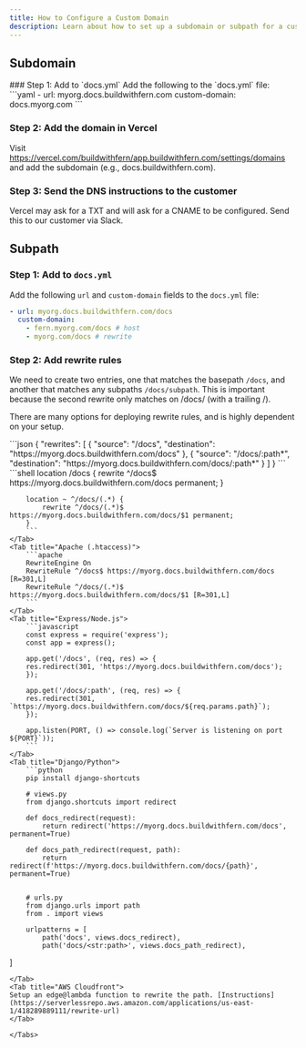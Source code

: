 ```yaml
---
title: How to Configure a Custom Domain
description: Learn about how to set up a subdomain or subpath for a customer's docs website.
---
```


## Subdomain

<Steps>
  ### Step 1: Add to `docs.yml`
    Add the following to the `docs.yml` file:
  ```yaml
  - url: myorg.docs.buildwithfern.com
  custom-domain: docs.myorg.com
  ```

### Step 2: Add the domain in Vercel

Visit https://vercel.com/buildwithfern/app.buildwithfern.com/settings/domains and add the subdomain (e.g., docs.buildwithfern.com).

### Step 3: Send the DNS instructions to the customer

Vercel may ask for a TXT and will ask for a CNAME to be configured. Send this to our customer via Slack.

</Steps>

## Subpath

### Step 1: Add to `docs.yml`

Add the following `url` and `custom-domain` fields to the `docs.yml` file:

```yaml
- url: myorg.docs.buildwithfern.com/docs
  custom-domain:
    - fern.myorg.com/docs # host
    - myorg.com/docs # rewrite
```

### Step 2: Add rewrite rules

We need to create two entries, one that matches the basepath `/docs`, and another that matches any subpaths `/docs/subpath`. This is important because the second rewrite only matches on /docs/ (with a trailing /).

There are many options for deploying rewrite rules, and is highly dependent on your setup.

<Tabs>
    <Tab title="NextJS/Vercel">
        ```json
        {
            "rewrites": [
                {
                "source": "/docs",
                "destination": "https://myorg.docs.buildwithfern.com/docs"
                },
                {
                "source": "/docs/:path*",
                "destination": "https://myorg.docs.buildwithfern.com/docs/:path*"
                }
            ]
        }
        ```
    </Tab>
    <Tab title="NGINX">
        ```shell
        location /docs {
            rewrite ^/docs$ https://myorg.docs.buildwithfern.com/docs permanent;
        }

        location ~ ^/docs/(.*) {
            rewrite ^/docs/(.*)$ https://myorg.docs.buildwithfern.com/docs/$1 permanent;
        }
        ```
    </Tab>
    <Tab title="Apache (.htaccess)">
        ```apache
        RewriteEngine On
        RewriteRule ^/docs$ https://myorg.docs.buildwithfern.com/docs [R=301,L]
        RewriteRule ^/docs/(.*)$ https://myorg.docs.buildwithfern.com/docs/$1 [R=301,L]
        ```
    </Tab>
    <Tab title="Express/Node.js">
        ```javascript
        const express = require('express');
        const app = express();

        app.get('/docs', (req, res) => {
        res.redirect(301, 'https://myorg.docs.buildwithfern.com/docs');
        });

        app.get('/docs/:path', (req, res) => {
        res.redirect(301, `https://myorg.docs.buildwithfern.com/docs/${req.params.path}`);
        });

        app.listen(PORT, () => console.log(`Server is listening on port ${PORT}`));
        ```
    </Tab>
    <Tab title="Django/Python">
        ```python
        pip install django-shortcuts

        # views.py
        from django.shortcuts import redirect

        def docs_redirect(request):
            return redirect('https://myorg.docs.buildwithfern.com/docs', permanent=True)

        def docs_path_redirect(request, path):
            return redirect(f'https://myorg.docs.buildwithfern.com/docs/{path}', permanent=True)


        # urls.py
        from django.urls import path
        from . import views

        urlpatterns = [
            path('docs', views.docs_redirect),
            path('docs/<str:path>', views.docs_path_redirect),

]
```
</Tab>
<Tab title="AWS Cloudfront">
Setup an edge@lambda function to rewrite the path. [Instructions](https://serverlessrepo.aws.amazon.com/applications/us-east-1/418289889111/rewrite-url)
</Tab>

</Tabs>
